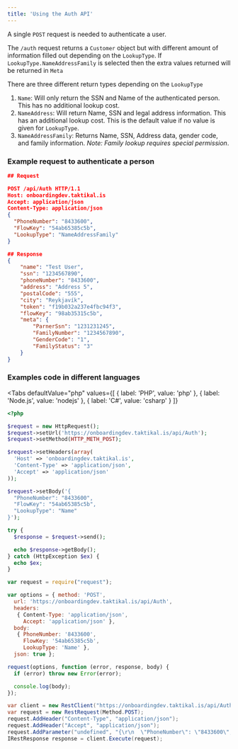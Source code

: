 ```yaml
---
title: 'Using the Auth API'
---
```



A single `POST` request is needed to authenticate a user.

The `/auth` request returns a `Customer` object but with different amount of
information filled out depending on the `LookupType`. If
`LookupType.NameAddressFamily` is selected then the extra values returned will
be returned in `Meta`

There are three different return types depending on the `LookupType`

1. `Name`: Will only return the SSN and Name of the authenticated person. This
   has no additional lookup cost.
2. `NameAddress`: Will return Name, SSN and legal address information. This has
   an additional lookup cost. This is the default value if no value is given for
   `LookupType`.
3. `NameAddressFamily`: Returns Name, SSN, Address data, gender code, and family
   information. _Note: Family lookup requires special permission_.

### Example request to authenticate a person

```json
## Request

POST /api/Auth HTTP/1.1
Host: onboardingdev.taktikal.is
Accept: application/json
Content-Type: application/json
{
  "PhoneNumber": "8433600",
  "FlowKey": "54ab65385c5b",
  "LookupType": "NameAddressFamily"
}

## Response
{
    "name": "Test User",
    "ssn": "1234567890",
    "phoneNumber": "8433600",
    "address": "Address 5",
    "postalCode": "555",
    "city": "Reykjavík",
    "token": "f19b032a237e4fbc94f3",
    "flowKey": "98ab35315c5b",
    "meta": {
        "ParnerSsn": "1231231245",
        "FamilyNumber": "1234567890",
        "GenderCode": "1",
        "FamilyStatus": "3"
    }
}
```

### Examples code in different languages

<Tabs 
  defaultValue="php"
  values={[
    { label: 'PHP', value: 'php' },
    { label: 'Node.js', value: 'nodejs' },
    { label: 'C#', value: 'csharp' }
  ]}
>
  <TabItem value="php">

```php
<?php

$request = new HttpRequest();
$request->setUrl('https://onboardingdev.taktikal.is/api/Auth');
$request->setMethod(HTTP_METH_POST);

$request->setHeaders(array(
  'Host' => 'onboardingdev.taktikal.is',
  'Content-Type' => 'application/json',
  'Accept' => 'application/json'
));

$request->setBody('{
  "PhoneNumber": "8433600",
  "FlowKey": "54ab65385c5b",
  "LookupType": "Name"
}');

try {
  $response = $request->send();

  echo $response->getBody();
} catch (HttpException $ex) {
  echo $ex;
}
```

</TabItem>
  <TabItem value="nodejs">

```jsx
var request = require("request");

var options = { method: 'POST',
  url: 'https://onboardingdev.taktikal.is/api/Auth',
  headers:
   { Content-Type: 'application/json',
     Accept: 'application/json' },
  body:
   { PhoneNumber: '8433600',
     FlowKey: '54ab65385c5b',
     LookupType: 'Name' },
  json: true };

request(options, function (error, response, body) {
  if (error) throw new Error(error);

  console.log(body);
});
```

  </TabItem>
    <TabItem value="csharp">

```csharp
var client = new RestClient("https://onboardingdev.taktikal.is/api/Auth");
var request = new RestRequest(Method.POST);
request.AddHeader("Content-Type", "application/json");
request.AddHeader("Accept", "application/json");
request.AddParameter("undefined", "{\r\n  \"PhoneNumber\": \"8433600\",\r\n  \"FlowKey\": \"54ab65385c5b\",\r\n  \"LookupType\": \"Name\"\r\n}", ParameterType.RequestBody);
IRestResponse response = client.Execute(request);
```

  </TabItem>
</Tabs>
